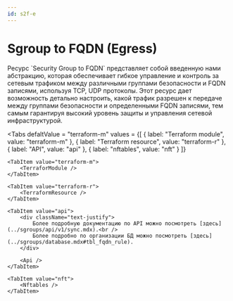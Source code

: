 ```yaml
---
id: s2f-e
---
```



# Sgroup to FQDN (Egress)

<div className="paragraph">
  Ресурс `Security Group to FQDN` представляет собой введенную нами абстракцию, которая обеспечивает гибкое управление и контроль за сетевым
  трафиком между различными группами безопасности и FQDN записями, используя TCP, UDP протоколы. Этот ресурс дает
  возможность детально настроить, какой трафик разрешен к передаче между группами безопасности и определенными FQDN
  записями, тем самым гарантируя высокий уровень защиты и управления сетевой инфраструктурой.
</div>

<Tabs
    defaltValue = "terraform-m"
    values = {[
        { label: "Terraform module", value: "terraform-m" },
        { label: "Terraform resource", value: "terraform-r" },
        { label: "API", value: "api" },
        { label: "nftables", value: "nft" }
    ]}
>

    <TabItem value="terraform-m">
        <TerraforModule />
    </TabItem>

    <TabItem value="terraform-r">
        <TerraformResource />
    </TabItem>

    <TabItem value="api">
        <div className="text-justify">
            Более подробную документацию по API можно посмотреть [здесь](../sgroups/api/v1/sync.mdx).<br />
            Более подробно по организации БД можно посмотреть [здесь](../sgroups/database.mdx#tbl_fqdn_rule).
        </div>

        <Api />
    </TabItem>

    <TabItem value="nft">
        <Nftables />
    </TabItem>

</Tabs>
